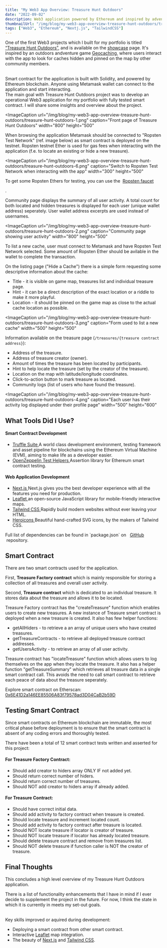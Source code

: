 ```yaml
---
title: "My Web3 App Overview: Treasure Hunt Outdoors"
date: "2022-09-02"
description: Web3 application powered by Ethereum and inspired by adventure game Geocaching, where community can look for caches pinned on the game map or create new challanges for other adventure enthusiasts.
thumbnailUrl: "/img/blog/my-web3-app-overview-treasure-hunt-outdoors/treasure-hunt-outdoors-1.png"
tags: ["Web3", "Ethereum", "Nextj.js", "TailwindCSS"]
---
```


One of the first Web3 projects which I built for my portfolio is titled [“Treasure Hunt Outdoors”](https://treasure-hunt-outdoors.dovydas.io), and is available on the [showcase](/showcase) page.
It's inspired by an outdoors andventure game <a href="https://www.geocaching.com" target="_blank">Geocaching</a>, where users interact with the app to look for caches hidden and pinned on the map by other community members.

<br />
Smart contract for the application is built with Solidity, and powered by Ethereum
blockchain. Anyone using Metamask wallet can connect to the application and start
interacting.

<br />
The main goal with Treasure Hunt Outdoors project was to develop an operational Web3
application for my portfolio with fully tested smart contract. I will share some
insights and overview about the project.

<ImageCaption
  url="/img/blog/my-web3-app-overview-treasure-hunt-outdoors/treasure-hunt-outdoors-1.png"
  caption="Front page of Treasure Hunt Outdoors"
  width="800"
  height="500"
></ImageCaption>

When browsing the application Metamask should be connected to "Ropsten Test Network" (ref. image below) as smart contract is deployed on the testnet.
Ropsten testnet Ether is used for gas fees when interacting with the application
(f.e. to locate an existing or hide a new treasure).

<ImageCaption
  url="/img/blog/my-web3-app-overview-treasure-hunt-outdoors/treasure-hunt-outdoors-6.png"
  caption="Switch to Ropsten Test Network when interacting with the app"
  width="300"
  height="500"
></ImageCaption>

<InformationalText>
  To get some Ropsten Ethers for testing, you can use the&nbsp;
  <a href="https://www.ropstenfaucet.xyz" target="_blank">
    Ropsten faucet
  </a>
  <p>.</p>
</InformationalText>

Community page displays the summary of all user activity.
A total count for both located and hidden treasures is displayed for each user (unique wallet address) seperately.
User wallet address excerpts are used instead of usernames.

<ImageCaption
  url="/img/blog/my-web3-app-overview-treasure-hunt-outdoors/treasure-hunt-outdoors-2.png"
  caption="Community page showing user activity"
  width="800"
  height="500"
></ImageCaption>

To list a new cache, user must connect to Metamask and have Ropsten Test Network selected. Some amount of Ropsten Ether should be avilable in the wallet to complete the transaction.

On the listing page ("Hide a Cache") there is a simple form requesting some descriptive information about the cache:

- Title - it is visible on game map, treasures list and individual treasure page.
- Hint - it can be a direct description of the exact location or a riddle to make it more playful.
- Location - it should be pinned on the game map as close to the actual cache location as possible.

<ImageCaption
  url="/img/blog/my-web3-app-overview-treasure-hunt-outdoors/treasure-hunt-outdoors-3.png"
  caption="Form used to list a new cache"
  width="500"
  height="500"
></ImageCaption>

Information available on the treasure page (`/treasures/{treasure contract address}`):

- Address of the treasure.
- Address of treasure creator (owner).
- Amount of times the treasure has been located by participants.
- Hint to help locate the treasure (set by the creator of the treasure).
- Location on the map with latitude/longitude coordinates.
- Click-to-action button to mark treasure as located.
- Community logs (list of users who have found the treasure).

<ImageCaption
  url="/img/blog/my-web3-app-overview-treasure-hunt-outdoors/treasure-hunt-outdoors-4.png"
  caption="Each user has their activity log displayed under their profile page"
  width="500"
  height="600"
></ImageCaption>

## What Tools Did I Use?

#### Smart Contract Development

- <a href="https://trufflesuite.com" target="_blank">
    Truffle Suite
  </a>
  A world class development environment, testing framework and asset pipeline for
  blockchains using the Ethereum Virtual Machine (EVM), aiming to make life as a
  developer easier.

- <a href="https://docs.openzeppelin.com/test-helpers" target="_blank">
    OpenZeppelin Test Helpers
  </a>
  Assertion library for Ethereum smart contract testing.

#### Web Application Development

- <a href="https://nextjs.org/" target="_blank">
    Next.js
  </a>
  Next.js gives you the best developer experience with all the features you need
  for production.

- <a href="https://leafletjs.com" target="_blank">
    Leaflet
  </a>
  an open-source JavaScript library for mobile-friendly interactive maps.

- <a href="https://tailwindcss.com" target="_blank">
    Tailwind CSS
  </a>
  Rapidly build modern websites without ever leaving your HTML.

- <a href="https://heroicons.com" target="_blank">
    Heroicons
  </a>
  Beautiful hand-crafted SVG icons, by the makers of Tailwind CSS.

<InformationalText>
  Full list of dependencies can be found in `package.json` on
  &nbsp;
  <a href="https://github.com/dovydinho/treasure-hunt-outdoors" target="_blank">
    GitHub
  </a>
  &nbsp;repository.
</InformationalText>

## Smart Contract

There are two smart contracts used for the application.

First, **Treasure Factory contract** which is mainly responsible for storing a collection of all treasures and overall user activity.

Second, **Treasure contract** which is dedicated to an individual treasure. It stores data about the treasure and allows it to be located.

Treasure Factory contract has the "createTreasure" function which enables users to create new treasures.
A new instance of Treasure smart contract is deployed when a new treasure is created.
It also has few helper functions:

- getAllHiders - to retrieve a an array of unique users who have created treasures.
- getTreasureContracts - to retrieve all deployed treasure contract addresses.
- getUsersActivity - to retrieve an array of all user activity.

Treasure contract has "locateTreasure" function which allows users to log themselves on the app when they locate the treasure.
It also has a helper function "getTreasureSummary" which retrieves all treasure data in a single smart contract call.
This avoids the need to call smart contract to retrieve each peace of data about the treasure seperately.

<InformationalText>
  Explore smart contract on Etherscan:&nbsp;
  <a
    href="https://ropsten.etherscan.io/address/0x6E41D2a146EE85506A83f79578ad3D04CaB2b59D"
    target="_blank"
  >
    0x6E41D2a146EE85506A83f79578ad3D04CaB2b59D
  </a>
</InformationalText>

## Testing Smart Contract

Since smart contracts on Ethereum blockchain are immutable, the most critical phase before deployment is to ensure that the smart contract is absent of any coding errors and thoroughly tested.

There have been a total of 12 smart contract tests written and asserted for this project:

#### For Treasure Factory Contract:

- Should add creator to hiders array ONLY IF not added yet.
- Should return correct number of hiders.
- Should return correct number of treasures.
- Should NOT add creator to hiders array if already added.

#### For Treasure Contract:

- Should have correct initial data.
- Should add activity to factory contract when treasure is created.
- Should locate treasure and increment located count.
- Should add activity to factory contract after treasure is located.
- Should NOT locate treasure if locator is creator of treasure.
- Should NOT locate treasure if locator has already located treasure.
- Should delete treasure contract and remove from treasures list.
- Should NOT delete treasure if function caller is NOT the creator of treasure.

## Final Thoughts

This concludes a high level overview of my Treasure Hunt Outdoors application.

There is a list of functionality enhancements that I have in mind if I ever decide to supplement the project in the future.
For now, I think the state in which it is currently in meets my set-out goals.

<br />
Key skills improved or aquired during development:

- Deploying a smart contract from other smart contract.
- Interactive <a href="https://leafletjs.com" target="_blank">Leaflet</a> map integration.
- The beauty of <a href="https://nextjs.org/" target="_blank">Next.js</a> and <a href="https://tailwindcss.com" target="_blank">Tailwind CSS</a>.
